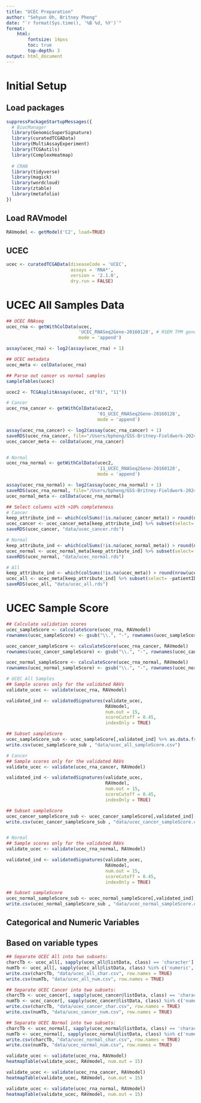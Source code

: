 ```yaml
---
title: "UCEC Preparation"
author: "Sehyun Oh, Britney Pheng"
date: "`r format(Sys.time(), '%B %d, %Y')`"
format:
    html:
        fontsize: 14pxs
        toc: true
        top-depth: 3
output: html_document
---
```


# Initial Setup
## Load packages
```r

suppressPackageStartupMessages({
  # BiocManager
  library(GenomicSuperSignature)
  library(curatedTCGAData)
  library(MultiAssayExperiment)
  library(TCGAutils)
  library(ComplexHeatmap)
  
  # CRAN
  library(tidyverse)
  library(magick)
  library(wordcloud)
  library(ztable)
  library(metafolio)
})
```

## Load RAVmodel
```r
RAVmodel <- getModel('C2', load=TRUE)
```

## UCEC
```r
ucec <- curatedTCGAData(diseaseCode = 'UCEC',
                        assays = 'RNA*',
                        version = '2.1.0',
                        dry.run = FALSE)
```

# UCEC All Samples Data
```r
## UCEC RNAseq
ucec_rna <- getWithColData(ucec,
                           'UCEC_RNASeq2Gene-20160128', # RSEM TPM gene expression values
                           mode = 'append')

assay(ucec_rna) <- log2(assay(ucec_rna) + 1)

## UCEC metadata
ucec_meta <- colData(ucec_rna)
```

```r
## Parse out cancer vs normal samples
sampleTables(ucec)

ucec2 <- TCGAsplitAssays(ucec, c("01", "11"))

# Cancer
ucec_rna_cancer <- getWithColData(ucec2,
                                  '01_UCEC_RNASeq2Gene-20160128',
                                  mode = 'append')

assay(ucec_rna_cancer) <- log2(assay(ucec_rna_cancer) + 1)
saveRDS(ucec_rna_cancer, file="/Users/bpheng/GSS-Britney-Fieldwork-2024/data/ucec_rna_cancer.rds")
ucec_cancer_meta <- colData(ucec_rna_cancer)


# Normal
ucec_rna_normal <- getWithColData(ucec2,
                                  '11_UCEC_RNASeq2Gene-20160128',
                                  mode = 'append')

assay(ucec_rna_normal) <- log2(assay(ucec_rna_normal) + 1)
saveRDS(ucec_rna_normal, file="/Users/bpheng/GSS-Britney-Fieldwork-2024/data/ucec_rna_normal.rds")
ucec_normal_meta <- colData(ucec_rna_normal)
```

```r
## Select columns with >10% completeness
# Cancer
keep_attribute_ind <- which(colSums(!is.na(ucec_cancer_meta)) > round(nrow(ucec_cancer_meta)/10))
ucec_cancer <- ucec_cancer_meta[keep_attribute_ind] %>% subset(select= -patientID)
saveRDS(ucec_cancer, "data/ucec_cancer.rds")

# Normal
keep_attribute_ind <- which(colSums(!is.na(ucec_normal_meta)) > round(nrow(ucec_normal_meta)/10))
ucec_normal <- ucec_normal_meta[keep_attribute_ind] %>% subset(select= -patientID)
saveRDS(ucec_normal, "data/ucec_normal.rds")

# All
keep_attribute_ind <- which(colSums(!is.na(ucec_meta)) > round(nrow(ucec_meta)/10))
ucec_all <- ucec_meta[keep_attribute_ind] %>% subset(select= -patientID)
saveRDS(ucec_all, "data/ucec_all.rds")
```

# UCEC Sample Score
```r
## Calculate validation scores
ucec_sampleScore <- calculateScore(ucec_rna, RAVmodel)
rownames(ucec_sampleScore) <- gsub("\\.", "-", rownames(ucec_sampleScore))

ucec_cancer_sampleScore <- calculateScore(ucec_rna_cancer, RAVmodel)
rownames(ucec_cancer_sampleScore) <- gsub("\\.", "-", rownames(ucec_cancer_sampleScore))

ucec_normal_sampleScore <- calculateScore(ucec_rna_normal, RAVmodel)
rownames(ucec_normal_sampleScore) <- gsub("\\.", "-", rownames(ucec_normal_sampleScore))
```

```r
# UCEC All Samples
## Sample scores only for the validated RAVs
validate_ucec <- validate(ucec_rna, RAVmodel)

validated_ind <- validatedSignatures(validate_ucec, 
                                     RAVmodel, 
                                     num.out = 15, 
                                     scoreCutoff = 0.45, 
                                     indexOnly = TRUE)

## Subset sampleScore
ucec_sampleScore_sub <- ucec_sampleScore[,validated_ind] %>% as.data.frame()
write.csv(ucec_sampleScore_sub , "data/ucec_all_sampleScore.csv") 

# Cancer
## Sample scores only for the validated RAVs
validate_ucec <- validate(ucec_rna_cancer, RAVmodel)

validated_ind <- validatedSignatures(validate_ucec, 
                                     RAVmodel, 
                                     num.out = 15, 
                                     scoreCutoff = 0.45, 
                                     indexOnly = TRUE)

## Subset sampleScore
ucec_cancer_sampleScore_sub <- ucec_cancer_sampleScore[,validated_ind] %>% as.data.frame()
write.csv(ucec_cancer_sampleScore_sub , "data/ucec_cancer_sampleScore.csv") 


# Normal
## Sample scores only for the validated RAVs
validate_ucec <- validate(ucec_rna_normal, RAVmodel)

validated_ind <- validatedSignatures(validate_ucec, 
                                     RAVmodel, 
                                     num.out = 15, 
                                     scoreCutoff = 0.45, 
                                     indexOnly = TRUE)

## Subset sampleScore
ucec_normal_sampleScore_sub <- ucec_normal_sampleScore[,validated_ind] %>% as.data.frame()
write.csv(ucec_normal_sampleScore_sub , "data/ucec_normal_sampleScore.csv") 
```

## Categorical and Numeric Variables
## Based on variable types
```r
## Separate UCEC All into two subsets: 
charcTb <- ucec_all[, sapply(ucec_all@listData, class) == 'character']
numTb <- ucec_all[, sapply(ucec_all@listData, class) %in% c('numeric', 'integer')]
write.csv(charcTb, "data/ucec_all_char.csv", row.names = TRUE)
write.csv(numTb, "data/ucec_all_num.csv", row.names = TRUE)

## Separate UCEC Cancer into two subsets: 
charcTb <- ucec_cancer[, sapply(ucec_cancer@listData, class) == 'character'] # 374 metadata attributes (char)
numTb <- ucec_cancer[, sapply(ucec_cancer@listData, class) %in% c('numeric', 'integer')] # 283 samples x 328 metadata attributes (num)
write.csv(charcTb, "data/ucec_cancer_char.csv", row.names = TRUE)
write.csv(numTb, "data/ucec_cancer_num.csv", row.names = TRUE)

## Separate UCEC Normal into two subsets: 
charcTb <- ucec_normal[, sapply(ucec_normal@listData, class) == 'character']
numTb <- ucec_normal[, sapply(ucec_normal@listData, class) %in% c('numeric', 'integer')]
write.csv(charcTb, "data/ucec_normal_char.csv", row.names = TRUE)
write.csv(numTb, "data/ucec_normal_num.csv", row.names = TRUE)
```

```r
validate_ucec <- validate(ucec_rna, RAVmodel)
heatmapTable(validate_ucec, RAVmodel, num.out = 15)

validate_ucec <- validate(ucec_rna_cancer, RAVmodel)
heatmapTable(validate_ucec, RAVmodel, num.out = 15)

validate_ucec <- validate(ucec_rna_normal, RAVmodel)
heatmapTable(validate_ucec, RAVmodel, num.out = 15)
```